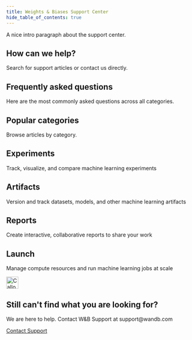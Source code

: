 ```yaml
---
title: Weights & Biases Support Center
hide_table_of_contents: true
---
```





A nice intro paragraph about the support center.


<Card className="help-banner">
  <h2>How can we help?</h2>
  <p>Search for support articles or contact us directly.</p>
</Card>

## Frequently asked questions



Here are the most commonly asked questions across all categories.

<div className="faq-container">
  <FAQItem
    question="How do I start tracking experiments with W&B?"
    answer="To start tracking experiments, initialize wandb in your script and log metrics. Check our quickstart guide for detailed steps."
  />
  <FAQItem
    question="How can I organize my runs into projects?"
    answer="You can specify a project name when initializing wandb. All runs with the same project name will be grouped together automatically."
  />
  <FAQItem
    question="What's the difference between artifacts and media?"
    answer="Artifacts are versioned files or directories, while media are non-versioned files like images or videos associated with a specific run."
  />
  <FAQItem
    question="How do I share my experiments with my team?"
    answer="You can invite team members to your W&B account or share specific project links. Use our collaboration features for seamless sharing."
  />
</div>


## Popular categories

Browse articles by category.

<div className="card-container">
  <Card href="index_administrator" className="card card-yellow">
    <div className="card-icon-left" style={{backgroundImage: "url('/images/support/icon-running-repeat.svg')"}} />
    <div className="card-icon-right" style={{backgroundImage: "url('/images/support/icon-forward-next.svg')"}} />
    <h2 className="card-title">Experiments</h2>
    <p className="card-content">Track, visualize, and compare machine learning experiments</p>
  </Card>

  <Card href="index_artifacts" className="card card-pink">
    <div className="card-icon-left" style={{backgroundImage: "url('/images/support/icon-versions-layers.svg')"}} />
    <div className="card-icon-right" style={{backgroundImage: "url('/images/support/icon-forward-next.svg')"}} />
    <h2 className="card-title">Artifacts</h2>
    <p className="card-content">Version and track datasets, models, and other machine learning artifacts</p>
  </Card>
</div>

<div className="card-container">

  <Card href="index_charts" className="card card-gray">
    <div className="card-icon-left" style={{backgroundImage: "url('/images/support/icon-category-multimodal.svg')"}} />
    <div className="card-icon-right" style={{backgroundImage: "url('/images/support/icon-forward-next.svg')"}} />
    <h2 className="card-title">Reports</h2>
    <p className="card-content">Create interactive, collaborative reports to share your work</p>
  </Card>
  <Card href="index_aws" className="card card-blue">
    <div className="card-icon-left" style={{backgroundImage: "url('/images/support/white-icon-category-multimodal.svg')"}} />
    <div className="card-icon-right" style={{backgroundImage: "url('/images/support/white-icon-forward-next.svg')"}} />
    <h2 className="card-title">Launch</h2>
    <p className="card-content">Manage compute resources and run machine learning jobs at scale</p>
  </Card>  
</div>

<Card className="card-banner card-banner-gray">
    <div className="card-banner-icon">
    <img src="/images/support/callout-icon.svg" alt="Callout Icon" width="32" height="32" />
  </div>
  <h2>Still can't find what you are looking for?</h2>
  <p>We are here to help. Contact W&B Support at support@wandb.com</p>
  <a href="mailto:support@wandb.com" className="contact-us-button">
    Contact Support
  </a>
</Card>
